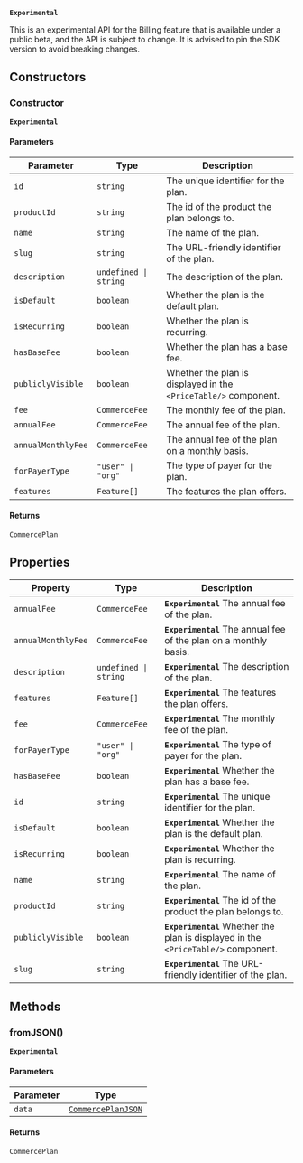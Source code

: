 **`Experimental`**

This is an experimental API for the Billing feature that is available under a public beta, and the API is subject to change.
It is advised to pin the SDK version to avoid breaking changes.

## Constructors

### Constructor

**`Experimental`**

#### Parameters

| Parameter          | Type                             | Description                                                     |
| ------------------ | -------------------------------- | --------------------------------------------------------------- |
| `id`               | `string`                         | The unique identifier for the plan.                             |
| `productId`        | `string`                         | The id of the product the plan belongs to.                      |
| `name`             | `string`                         | The name of the plan.                                           |
| `slug`             | `string`                         | The URL-friendly identifier of the plan.                        |
| `description`      | <code>undefined \| string</code> | The description of the plan.                                    |
| `isDefault`        | `boolean`                        | Whether the plan is the default plan.                           |
| `isRecurring`      | `boolean`                        | Whether the plan is recurring.                                  |
| `hasBaseFee`       | `boolean`                        | Whether the plan has a base fee.                                |
| `publiclyVisible`  | `boolean`                        | Whether the plan is displayed in the `<PriceTable/>` component. |
| `fee`              | `CommerceFee`                    | The monthly fee of the plan.                                    |
| `annualFee`        | `CommerceFee`                    | The annual fee of the plan.                                     |
| `annualMonthlyFee` | `CommerceFee`                    | The annual fee of the plan on a monthly basis.                  |
| `forPayerType`     | <code>"user" \| "org"</code>     | The type of payer for the plan.                                 |
| `features`         | <code>Feature[]</code>           | The features the plan offers.                                   |

#### Returns

`CommercePlan`

## Properties

| Property                                         | Type                             | Description                                                                        |
| ------------------------------------------------ | -------------------------------- | ---------------------------------------------------------------------------------- |
| <a id="annualfee"></a> `annualFee`               | `CommerceFee`                    | **`Experimental`** The annual fee of the plan.                                     |
| <a id="annualmonthlyfee"></a> `annualMonthlyFee` | `CommerceFee`                    | **`Experimental`** The annual fee of the plan on a monthly basis.                  |
| <a id="description"></a> `description`           | <code>undefined \| string</code> | **`Experimental`** The description of the plan.                                    |
| <a id="features"></a> `features`                 | <code>Feature[]</code>           | **`Experimental`** The features the plan offers.                                   |
| <a id="fee"></a> `fee`                           | `CommerceFee`                    | **`Experimental`** The monthly fee of the plan.                                    |
| <a id="forpayertype"></a> `forPayerType`         | <code>"user" \| "org"</code>     | **`Experimental`** The type of payer for the plan.                                 |
| <a id="hasbasefee"></a> `hasBaseFee`             | `boolean`                        | **`Experimental`** Whether the plan has a base fee.                                |
| <a id="id"></a> `id`                             | `string`                         | **`Experimental`** The unique identifier for the plan.                             |
| <a id="isdefault"></a> `isDefault`               | `boolean`                        | **`Experimental`** Whether the plan is the default plan.                           |
| <a id="isrecurring"></a> `isRecurring`           | `boolean`                        | **`Experimental`** Whether the plan is recurring.                                  |
| <a id="name"></a> `name`                         | `string`                         | **`Experimental`** The name of the plan.                                           |
| <a id="productid"></a> `productId`               | `string`                         | **`Experimental`** The id of the product the plan belongs to.                      |
| <a id="publiclyvisible"></a> `publiclyVisible`   | `boolean`                        | **`Experimental`** Whether the plan is displayed in the `<PriceTable/>` component. |
| <a id="slug"></a> `slug`                         | `string`                         | **`Experimental`** The URL-friendly identifier of the plan.                        |

## Methods

### fromJSON()

**`Experimental`**

#### Parameters

| Parameter | Type                                         |
| --------- | -------------------------------------------- |
| `data`    | [`CommercePlanJSON`](commerce-plan-json.mdx) |

#### Returns

`CommercePlan`
